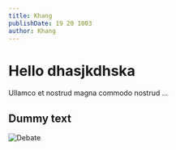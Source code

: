 ```yaml
---
title: Khang
publishDate: 19 20 1003
author: Khang
---
```


# Hello dhasjkdhska
Ullamco et nostrud magna commodo nostrud ...
## Dummy text

![Debate](debate.jpgs)

<Slider min={0} max={10} step={1} />

